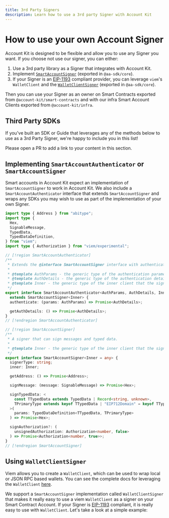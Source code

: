 ```yaml
---
title: 3rd Party Signers
description: Learn how to use a 3rd party Signer with Account Kit
---
```


# How to use your own Account Signer

Account Kit is designed to be flexible and allow you to use any Signer you want. If you choose not use our signer, you can either:

1. Use a 3rd party library as a Signer that integrates with Account Kit.
1. Implement [`SmartAccountSigner`](https://github.com/alchemyplatform/aa-sdk/blob/main/packages/core/src/signer/types.ts#L34) (exported in `@aa-sdk/core`).
1. If your Signer is an [EIP-1193](https://eips.ethereum.org/EIPS/eip-1193) compliant provider, you can leverage `viem`'s `WalletClient` and the [`WalletClientSigner`](/wallets/reference/aa-sdk/core/classes/WalletClientSigner/constructor) (exported in `@aa-sdk/core`).

Then you can use your Signer as an owner on Smart Contracts exported from `@account-kit/smart-contracts` and with our infra Smart Account Clients exported from `@account-kit/infra`.

## Third Party SDKs

<Tip>
If you've built an SDK or Guide that leverages any of the methods below to use as a 3rd Party Signer, we're happy to include you in this list!

Please open a PR to add a link to your content in this section.

</Tip>

## Implementing `SmartAccountAuthenticator` or `SmartAccountSigner`

Smart accounts in Account Kit expect an implementation of `SmartAccountSigner` to work in Account Kit. We also include a `SmartAccountAuthenticator` interface that extends `SmartAccountSigner` and wraps any SDKs you may wish to use as part of the implementation of your own Signer.

```ts [types.ts] twoslash
import type { Address } from "abitype";
import type {
  Hex,
  SignableMessage,
  TypedData,
  TypedDataDefinition,
} from "viem";
import type { Authorization } from "viem/experimental";

// [!region SmartAccountAuthenticator]
/**
 * Extends the @interface SmartAccountSigner interface with authentication.
 *
 * @template AuthParams - the generic type of the authentication parameters
 * @template AuthDetails - the generic type of the authentication details
 * @template Inner - the generic type of the inner client that the signer wraps to provide functionality such as signing, etc.
 */
export interface SmartAccountAuthenticator<AuthParams, AuthDetails, Inner = any>
  extends SmartAccountSigner<Inner> {
  authenticate: (params: AuthParams) => Promise<AuthDetails>;

  getAuthDetails: () => Promise<AuthDetails>;
}
// [!endregion SmartAccountAuthenticator]

// [!region SmartAccountSigner]
/**
 * A signer that can sign messages and typed data.
 *
 * @template Inner - the generic type of the inner client that the signer wraps to provide functionality such as signing, etc.
 */
export interface SmartAccountSigner<Inner = any> {
  signerType: string;
  inner: Inner;

  getAddress: () => Promise<Address>;

  signMessage: (message: SignableMessage) => Promise<Hex>;

  signTypedData: <
    const TTypedData extends TypedData | Record<string, unknown>,
    TPrimaryType extends keyof TTypedData | "EIP712Domain" = keyof TTypedData
  >(
    params: TypedDataDefinition<TTypedData, TPrimaryType>
  ) => Promise<Hex>;

  signAuthorization?: (
    unsignedAuthorization: Authorization<number, false>
  ) => Promise<Authorization<number, true>>;
}
// [!endregion SmartAccountSigner]

```

## Using `WalletClientSigner`

Viem allows you to create a `WalletClient`, which can be used to wrap local or JSON RPC based wallets. You can see the complete docs for leveraging the `WalletClient` [here](https://viem.sh/docs/clients/wallet).

We support a `SmartAccountSigner` implementation called `WalletClientSigner` that makes it really easy to use a viem `WalletClient` as a signer on your Smart Contract Account. If your Signer is [EIP-1193](https://eips.ethereum.org/EIPS/eip-1193) compliant, it is really easy to use with `WalletClient`. Let's take a look at a simple example:

<Markdown src="../../shared/signer/wallet-client-signer.mdx" />
